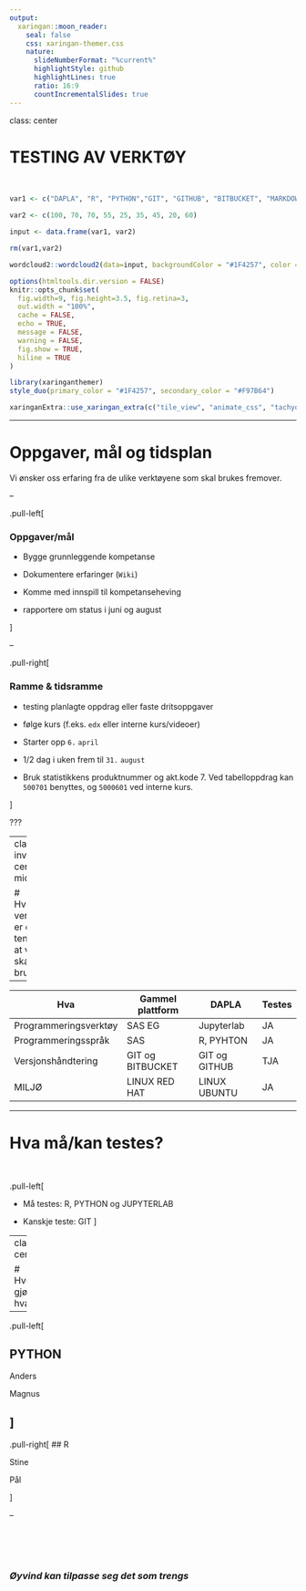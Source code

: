 ```yaml
---
output:
  xaringan::moon_reader:
    seal: false
    css: xaringan-themer.css
    nature:
      slideNumberFormat: "%current%"
      highlightStyle: github
      highlightLines: true
      ratio: 16:9
      countIncrementalSlides: true
---
```

class: center 

# TESTING AV VERKTØY

<br>


```r


var1 <- c("DAPLA", "R", "PYTHON","GIT", "GITHUB", "BITBUCKET", "MARKDOWN", "PARQUET", "PANDAS")

var2 <- c(100, 70, 70, 55, 25, 35, 45, 20, 60)

input <- data.frame(var1, var2)

rm(var1,var2)

wordcloud2::wordcloud2(data=input, backgroundColor = "#1F4257", color = "random-light", size=0.6)

```



```r
options(htmltools.dir.version = FALSE)
knitr::opts_chunk$set(
  fig.width=9, fig.height=3.5, fig.retina=3,
  out.width = "100%",
  cache = FALSE,
  echo = TRUE,
  message = FALSE,
  warning = FALSE,
  fig.show = TRUE,
  hiline = TRUE
)

```

```r
library(xaringanthemer)
style_duo(primary_color = "#1F4257", secondary_color = "#F97B64")

```

```r
xaringanExtra::use_xaringan_extra(c("tile_view", "animate_css", "tachyons"))
```


---

# Oppgaver, mål og tidsplan
Vi ønsker oss erfaring fra de ulike verktøyene som skal brukes fremover.

--

.pull-left[

### Oppgaver/mål

- Bygge grunnleggende kompetanse

- Dokumentere erfaringer (`Wiki`)

- Komme med innspill til kompetanseheving

- rapportere om status i juni og august

]

--

.pull-right[

### Ramme & tidsramme

- testing planlagte oppdrag eller faste dritsoppgaver

- følge kurs (f.eks. `edx` eller interne kurs/videoer)

- Starter opp `6.` `april`

- 1/2 dag i uken frem til `31.` `august`

- Bruk statistikkens produktnummer og akt.kode 7. Ved tabelloppdrag kan `500701` benyttes, og `5000601` ved interne kurs.

]

???




---
class: inverse center middle

# Hvilke verkøy er det tenkt at vi skal vi bruke? 

--

| Hva                   | Gammel plattform | DAPLA         | Testes |
| --------------------- | ---------------- | ------------- | ------ |
| Programmeringsverktøy | SAS EG           | Jupyterlab    | JA     |
| Programmeringsspråk   | SAS              | R, PYHTON     | JA     |
| Versjonshåndtering    | GIT og BITBUCKET | GIT og GITHUB | TJA    |
| MILJØ                 | LINUX RED HAT    | LINUX UBUNTU  | JA     |


---


# Hva må/kan testes?
<br>

.pull-left[

- Må testes: R, PYTHON og JUPYTERLAB

- Kanskje teste: GIT
]



---
class: center 

# Hvem gjør hva?

--

.pull-left[

## PYTHON

Anders

Magnus

]
--

.pull-right[
## R

Stine

Pål

]

--

<br>
<br>
<br>


### *Øyvind kan tilpasse seg det som trengs*




